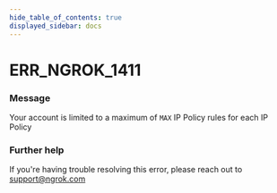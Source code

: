 ```yaml
---
hide_table_of_contents: true
displayed_sidebar: docs
---
```



# ERR_NGROK_1411

### Message
Your account is limited to a maximum of `MAX` IP Policy rules for each IP Policy

<ErrorDetails error='err_ngrok_1411' />


### Further help
If you're having trouble resolving this error, please reach out to [support@ngrok.com](mailto:support@ngrok.com?subject=Help%20with%20ERR_NGROK_1411)

